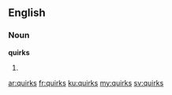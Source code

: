 ==English==

===Noun===
'''quirks'''

# {{plural of|quirk}}

[[ar:quirks]]
[[fr:quirks]]
[[ku:quirks]]
[[my:quirks]]
[[sv:quirks]]
